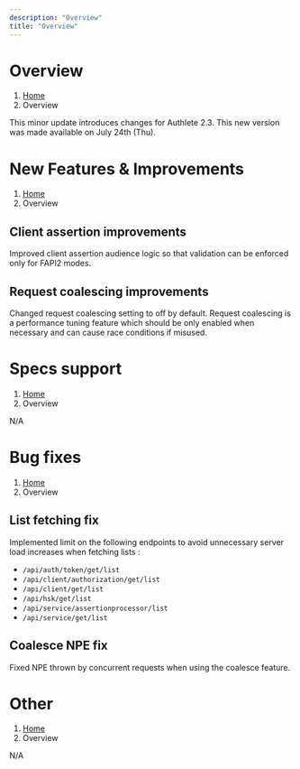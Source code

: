 ```yaml
---
description: "Overview"
title: "Overview"
---
```




# Overview
1. [Home](https://www.authlete.com/)
3. Overview

This minor update introduces changes for Authlete 2.3.
This new version was made available on July 24th (Thu).

# New Features & Improvements
1. [Home](https://www.authlete.com/)
3. Overview

## Client assertion improvements

Improved client assertion audience logic so that validation can be enforced only for FAPI2 modes.

## Request coalescing improvements

Changed request coalescing setting to off by default.
Request coalescing is a performance tuning feature which should be only enabled when necessary and can cause race conditions if misused.

# Specs support
1. [Home](https://www.authlete.com/)
3. Overview

N/A

# Bug fixes
1. [Home](https://www.authlete.com/)
3. Overview

## List fetching fix

Implemented limit on the following endpoints to avoid unnecessary server load increases when fetching lists :

- `/api/auth/token/get/list`
- `/api/client/authorization/get/list`
- `/api/client/get/list`
- `/api/hsk/get/list`
- `/api/service/assertionprocessor/list`
- `/api/service/get/list`

## Coalesce NPE fix

Fixed NPE thrown by concurrent requests when using the coalesce feature.

# Other
1. [Home](https://www.authlete.com/)
3. Overview

N/A
